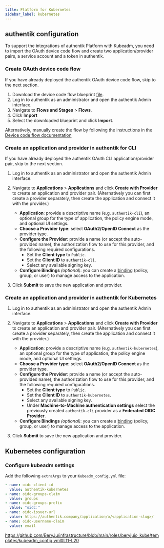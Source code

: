 ```yaml
---
title: Platform for Kubernetes
sidebar_label: kubernetes
---
```


## authentik configuration

To support the integrations of authentik Platform with Kubeadm, you need to import the OAuth device code flow and create two application/provider pairs, a service account and a token in authentik.

### Create OAuth device code flow

If you have already deployed the authentik OAuth device code flow, skip to the next section.

1. Download the device code flow blueprint [file](https://raw.githubusercontent.com/goauthentik/platform/refs/heads/main/hack/authentik/blueprints/oauth2-device-code.yaml).
2. Log in to authentik as an administrator and open the authentik Admin interface.
3. Navigate to **Flows and Stages** > **Flows**.
4. Click **Import**
5. Select the downloaded blueprint and click **Import**.

Alternatively, manually create the flow by following the instructions in the [Device code flow documentation](https://docs.goauthentik.io/add-secure-apps/providers/oauth2/device_code/#create-and-apply-a-device-code-flow)

### Create an application and provider in authentik for CLI

If you have already deployed the authentik OAuth CLI application/provider pair, skip to the next section.

1. Log in to authentik as an administrator and open the authentik Admin interface.
2. Navigate to **Applications** > **Applications** and click **Create with Provider** to create an application and provider pair. (Alternatively you can first create a provider separately, then create the application and connect it with the provider.)
    - **Application**: provide a descriptive name (e.g. `authentik-cli`), an optional group for the type of application, the policy engine mode, and optional UI settings.
    - **Choose a Provider type**: select **OAuth2/OpenID Connect** as the provider type.
    - **Configure the Provider**: provide a name (or accept the auto-provided name), the authorization flow to use for this provider, and the following required configurations.
        - Set the **Client type** to `Public`.
        - Set the **Client ID** to `authentik-cli`.
        - Select any available signing key.
    - **Configure Bindings** _(optional)_: you can create a [binding](../add-secure-apps/flows-stages/bindings/) (policy, group, or user) to manage access to the application.

3. Click **Submit** to save the new application and provider.

### Create an application and provider in authentik for Kubernetes

1. Log in to authentik as an administrator and open the authentik Admin interface.
2. Navigate to **Applications** > **Applications** and click **Create with Provider** to create an application and provider pair. (Alternatively you can first create a provider separately, then create the application and connect it with the provider.)
    - **Application**: provide a descriptive name (e.g. `authentik-kubernetes`), an optional group for the type of application, the policy engine mode, and optional UI settings.
    - **Choose a Provider type**: select **OAuth2/OpenID Connect** as the provider type.
    - **Configure the Provider**: provide a name (or accept the auto-provided name), the authorization flow to use for this provider, and the following required configurations.
        - Set the **Client type** to `Public`.
        - Set the **Client ID** to `authentik-kubernetes`.
        - Select any available signing key.
        - Under **Machine-to-Machine authentication settings** select the previously created `authentik-cli` provider as a **Federated OIDC Provider**.
    - **Configure Bindings** _(optional)_: you can create a [binding](../add-secure-apps/flows-stages/bindings/) (policy, group, or user) to manage access to the application.

3. Click **Submit** to save the new application and provider.

## Kubernetes configuration

### Configure kubeadm settings

Add the following `extraArgs` to your `Kubeadm_config.yml` file:

```yaml
- name: oidc-client-id
  value: authentik-kubernetes
- name: oidc-groups-claim
  value: groups
- name: oidc-groups-prefix
  value: "oidc:"
- name: oidc-issuer-url
  value: https://authentik.company/application/o/<application-slug>/
- name: oidc-username-claim
  value: email
```

https://github.com/BeryJu/infrastructure/blob/main/roles/beryjuio_kube/templates/kubeadm_config.yml#L11-L20
